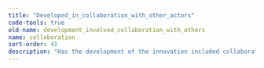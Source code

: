 ```yaml
---
title: "Developed_in_collaboration_with_other_actors"
code-tools: true
old-name: development_involved_collaboration_with_others
name: collaboration
sort-order: 41
description: "Has the development of the innovation included collaboration with others"
---
```

